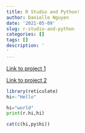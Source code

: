 ```yaml
---
title: R Studio and Python!
author: Danielle Nguyen
date: '2021-05-09'
slug: r-studio-and-python
categories: []
tags: []
description: '
'
---
```

[Link to project 1](/project/project1/)

[Link to project 2](/project/project2/)



```r
library(reticulate)
hi<-"Hello"
```
```python
hi="world"
print(r.hi,hi)
```
```r
cat(c(hi,py$hi))
```

